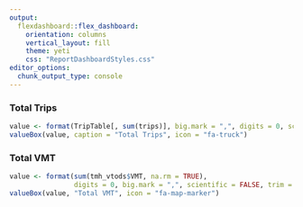 ```yaml
---
output: 
  flexdashboard::flex_dashboard:
    orientation: columns
    vertical_layout: fill
    theme: yeti
    css: "ReportDashboardStyles.css"
editor_options: 
  chunk_output_type: console
---
```

### Total Trips

```r
value <- format(TripTable[, sum(trips)], big.mark = ",", digits = 0, scientific = FALSE, trim = TRUE)
valueBox(value, caption = "Total Trips", icon = "fa-truck")
```

### Total VMT

```r
value <- format(sum(tmh_vtods$VMT, na.rm = TRUE), 
                digits = 0, big.mark = ",", scientific = FALSE, trim = TRUE)
valueBox(value, "Total VMT", icon = "fa-map-marker")
```
